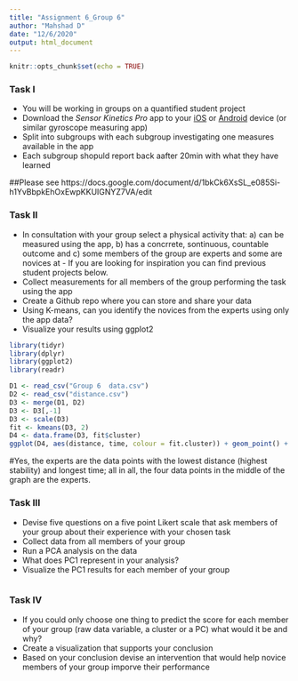 ```yaml
---
title: "Assignment 6_Group 6"
author: "Mahshad D"
date: "12/6/2020"
output: html_document
---
```


```r
knitr::opts_chunk$set(echo = TRUE)
```

### Task I
* You will be working in groups on a quantified student project
* Download the *Sensor Kinetics Pro* app to your [iOS](https://itunes.apple.com/us/app/sensor-kinetics-pro/id623633248?mt=8) or [Android](https://play.google.com/store/apps/details?id=com.innoventions.sensorkineticspro&hl=en) device (or similar gyroscope measuring app)
* Split into subgroups with each subgroup investigating one measures available in the app
* Each subgroup shopuld report back aafter 20min with what they have learned  

##Please see https://docs.google.com/document/d/1bkCk6XsSL_e085Si-h1YvBbpkEhOxEwpKKUIGNYZ7VA/edit


### Task II
* In consultation with your group select a physical activity that: a) can be measured using the app, b) has a concrrete, sontinuous, countable outcome and c) some members of the group are experts and some are novices at - If you are looking for inspiration you can find previous student projects below.
* Collect measurements for all members of the group performing the task using the app
* Create a Github repo where you can store and share your data
* Using K-means, can you identify the novices from the experts using only the app data?
* Visualize your results using ggplot2

```r
library(tidyr)
library(dplyr)
library(ggplot2)
library(readr)

D1 <- read_csv("Group 6  data.csv")
D2 <- read_csv("distance.csv")
D3 <- merge(D1, D2)
D3 <- D3[,-1]
D3 <- scale(D3)
fit <- kmeans(D3, 2)
D4 <- data.frame(D3, fit$cluster)
ggplot(D4, aes(distance, time, colour = fit.cluster)) + geom_point() + xlab("Distance") + ylab("Time")

```
#Yes, the experts are the data points with the lowest distance (highest stability) and longest time; all in all, the four data points in the middle of the graph are the experts.


### Task III
* Devise five questions on a five point Likert scale that ask members of your group about their experience with your chosen task
* Collect data from all members of your group
* Run a PCA analysis on the data
* What does PC1 represent in your analysis?
* Visualize the PC1 results for each member of your group

```r

```

### Task IV
* If you could only choose one thing to predict the score for each member of your group (raw data variable, a cluster or a PC) what would it be and why?
* Create a visualization that supports your conclusion
* Based on your conclusion devise an intervention that would help novice members of your group imporve their performance
